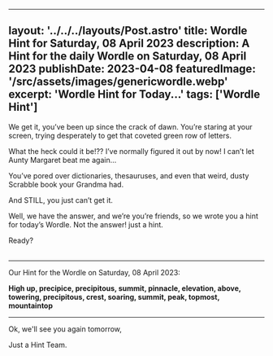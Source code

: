 ---
  layout: '../../../layouts/Post.astro'
  title: Wordle Hint for Saturday, 08 April 2023
  description: A Hint for the daily Wordle on Saturday, 08 April 2023
  publishDate: 2023-04-08
  featuredImage: '/src/assets/images/genericwordle.webp'
  excerpt: 'Wordle Hint for Today...'
  tags: ['Wordle Hint']
  ---

  We get it, you’ve been up since the crack of dawn. You’re staring at your screen, trying desperately to get that coveted green row of letters. 

  What the heck could it be!??
  I’ve normally figured it out by now!
  I can’t let Aunty Margaret beat me again… 

  You’ve pored over dictionaries, thesauruses, and even that weird, dusty Scrabble book your Grandma had.

  And STILL, you just can’t get it. 

  Well, we have the answer, and we’re you’re friends, so we wrote you a hint for today’s Wordle.
  Not the answer! just a hint. 

  Ready?<br /><br />

  ----

  Our Hint for the Wordle on Saturday, 08 April 2023:

  **High up, precipice, precipitous, summit, pinnacle, elevation, above, towering, precipitous, crest, soaring, summit, peak, topmost, mountaintop**

  ----

  Ok, we'll see you again tomorrow, 

  Just a Hint Team.
  